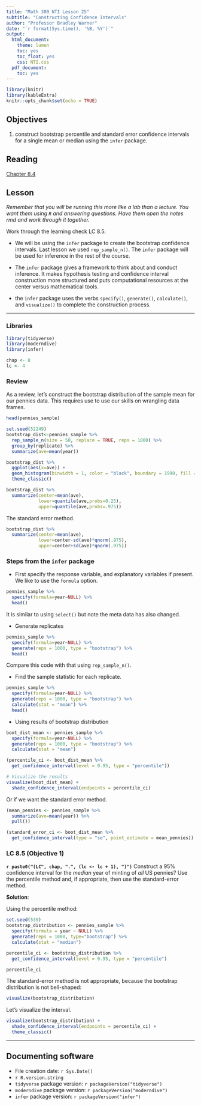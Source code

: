 ```yaml
---
title: "Math 300 NTI Lesson 25"
subtitle: "Constructing Confidence Intervals"
author: "Professor Bradley Warner"
date: "`r format(Sys.time(), '%B, %Y')`"
output:
  html_document:
    theme: lumen
    toc: yes
    toc_float: yes
    css: NTI.css
  pdf_document:
    toc: yes
---
```



```r
library(knitr)
library(kableExtra)
knitr::opts_chunk$set(echo = TRUE)
```

## Objectives

1. construct bootstrap percentile and standard error confidence intervals for a single mean or median using the `infer` package.

## Reading 

[Chapter 8.4](https://moderndive.com/8-confidence-intervals.html#bootstrap-process)


## Lesson 

*Remember that you will be running this more like a lab than a lecture. You want them using `R` and answering questions. Have them open the notes rmd and work through it together.*

Work through the learning check LC 8.5.

+ We will be using the `infer` package to create the bootstrap confidence intervals. Last lesson we used `rep_sample_n()`. The `infer` package will be used for inference in the rest of the course.

+ The `infer` package gives a framework to think about and conduct inference. It makes hypothesis testing and confidence interval construction more structured and puts computational resources at the center versus mathematical tools.

+ the `infer` package uses the verbs `specify()`, `generate()`, `calculate()`, and `visualize()` to complete the construction process.


***

### Libraries 

```r
library(tidyverse)
library(moderndive)
library(infer)
```

```r
chap <- 8
lc <- 4
```

### Review

As a review, let's construct the bootstrap distribution of the sample mean for our pennies data. This requires use to use our skills on wrangling data frames.

```r
head(pennies_sample)
```


```r
set.seed(52249)
bootstrap_dist<-pennies_sample %>%
  rep_sample_n(size = 50, replace = TRUE, reps = 1000) %>%
  group_by(replicate) %>%
  summarize(ave=mean(year))
```

```r
bootstrap_dist %>%
  ggplot(aes(x=ave)) +
  geom_histogram(binwidth = 1, color = "black", boundary = 1990, fill = "cyan") +
  theme_classic()
```

```r
bootstrap_dist %>%
  summarize(center=mean(ave),
            lower=quantile(ave,probs=0.25),
            upper=quantile(ave,probs=.975))
```

The standard error method.

```r
bootstrap_dist %>%
  summarize(center=mean(ave),
            lower=center-sd(ave)*qnorm(.975),
            upper=center+sd(ave)*qnorm(.975))
```

### Steps from the `infer` package

- First specify the response variable, and explanatory variables if present. We like to use the `formula` option.

```r
pennies_sample %>%
  specify(formula=year~NULL) %>%
  head()
```

It is similar to using `select()` but note the meta data has also changed.

- Generate replicates

```r
pennies_sample %>% 
  specify(formula=year~NULL) %>% 
  generate(reps = 1000, type = "bootstrap") %>%
  head()
```

Compare this code with that using `rep_sample_n()`.

- Find the sample statistic for each replicate.

```r
pennies_sample %>% 
  specify(formula=year~NULL) %>% 
  generate(reps = 1000, type = "bootstrap") %>% 
  calculate(stat = "mean") %>%
  head()
```

- Using results of bootstrap distribution
 
```r
boot_dist_mean <- pennies_sample %>% 
  specify(formula=year~NULL) %>% 
  generate(reps = 1000, type = "bootstrap") %>% 
  calculate(stat = "mean")
```

```r
(percentile_ci <- boot_dist_mean %>% 
  get_confidence_interval(level = 0.95, type = "percentile"))
```


```r
# Visualize the results
visualize(boot_dist_mean) +
  shade_confidence_interval(endpoints = percentile_ci)
```

Or if we want the standard error method.

```r
(mean_pennies <- pennies_sample %>%
  summarize(ave=mean(year)) %>%
  pull())
```


```r
(standard_error_ci <- boot_dist_mean %>% 
  get_confidence_interval(type = "se", point_estimate = mean_pennies))
```


### LC 8.5 (Objective 1)

**`r paste0("(LC", chap, ".", (lc <- lc + 1), ")")`** Construct a 95% confidence interval for the *median* year of minting of *all* US pennies? Use the percentile method and, if appropriate, then use the standard-error method.

**Solution**: 

Using the percentile method:

```r
set.seed(539)
bootstrap_distribution <- pennies_sample %>%
  specify(formula = year ~ NULL) %>%
  generate(reps = 1000, type="bootstrap") %>%
  calculate(stat = "median")
```


```r
percentile_ci <- bootstrap_distribution %>%
  get_confidence_interval(level = 0.95, type = "percentile")
```


```r
percentile_ci
```

The standard-error method is not appropriate, because the bootstrap distribution is not bell-shaped:

```r
visualize(bootstrap_distribution)
```

Let's visualize the interval.

```r
visualize(bootstrap_distribution) + 
  shade_confidence_interval(endpoints = percentile_ci) +
  theme_classic()
```


***

## Documenting software 

  * File creation date: `r Sys.Date()`
  * `r R.version.string`
  * `tidyverse` package version: `r packageVersion("tidyverse")`
  * `moderndive` package version: `r packageVersion("moderndive")`
  * `infer` package version: `r packageVersion("infer")`

